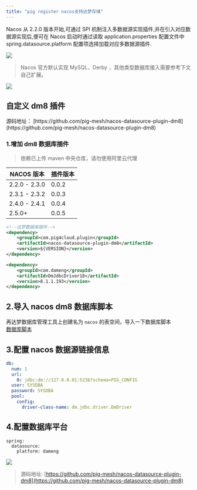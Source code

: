 ```yaml
---
title: "pig register nacos支持达梦存储"
---
```


Nacos 从 2.2.0 版本开始,可通过 SPI 机制注入多数据源实现插件,并在引入对应数据源实现后,便可在 Nacos 启动时通过读取 application.properties 配置文件中 spring.datasource.platform 配置项选择加载对应多数据源插件.



![](https://minio.pigx.vip/oss/202212/1671179590.jpg)



> Nacos 官方默认实现 MySQL、Derby ，其他类型数据库接入需要参考下文自己扩展。
>



![](https://minio.pigx.vip/oss/202212/1671180565.png)



## 自定义 dm8 插件
<Warning>
源码地址： [https://github.com/pig-mesh/nacos-datasource-plugin-dm8](https://github.com/pig-mesh/nacos-datasource-plugin-dm8)


</Warning>

### 1.增加 dm8 数据库插件


> 依赖已上传 maven 中央仓库，请勿使用阿里云代理
>

| NACOS 版本 | 插件版本 |
| --- | --- |
| 2.2.0 - 2.3.0 | 0.0.2 |
| 2.3.1 - 2.3.2 | 0.0.3 |
| 2.4.0 - 2.4.1 | 0.0.4 |
| 2.5.0+ | 0.0.5 |




```xml
<!--达梦数据库插件-->
<dependency>
    <groupId>com.pig4cloud.plugin</groupId>
    <artifactId>nacos-datasource-plugin-dm8</artifactId>
    <version>${VERSION}</version>
</dependency>

<dependency>
    <groupId>com.dameng</groupId>
    <artifactId>DmJdbcDriver18</artifactId>
    <version>8.1.1.193</version>
</dependency>
```



## 2.导入 nacos dm8 数据库脚本


再达梦数据库管理工具上创建名为 `nacos` 的表空间，导入一下数据库脚本  
[数据库脚本](./sql/nacos.sql)



## 3.配置 nacos 数据源链接信息


```yaml
db:
  num: 1
  url:
    0: jdbc:dm://127.0.0.01:5236?schema=PIG_CONFIG
  user: SYSDBA
  password: SYSDBA
  pool:
    config:
      driver-class-name: dm.jdbc.driver.DmDriver
```



## 4.配置数据库平台


```plain
spring:
  datasource:
    platform: dameng
```



![](https://minio.pigx.vip/oss/202212/1671184577.png)



> 源码地址: [https://github.com/pig-mesh/nacos-datasource-plugin-dm8](https://github.com/pig-mesh/nacos-datasource-plugin-dm8)
>

